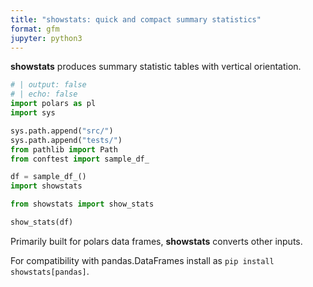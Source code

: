 ```yaml
---
title: "showstats: quick and compact summary statistics"
format: gfm
jupyter: python3
---
```


**showstats** produces summary statistic tables with vertical orientation.

```python
# | output: false
# | echo: false
import polars as pl
import sys

sys.path.append("src/")
sys.path.append("tests/")
from pathlib import Path
from conftest import sample_df_

df = sample_df_()
import showstats
```

```python

from showstats import show_stats

show_stats(df)
```

Primarily built for polars data frames, **showstats** converts other inputs. 

For compatibility with pandas.DataFrames install as ``pip install showstats[pandas]``. 
